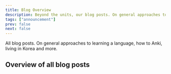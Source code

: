 ```yaml
---
title: Blog Overview
description: Beyond the units, our blog posts. On general approaches to learning a language, how to Anki, living in Korea and more.
tags: ["announcement"]
prev: false
next: false
---
```



All blog posts. On general approaches to learning a language, how to Anki, living in Korea and more.

## Overview of all blog posts

<CardGrid>
    <LinkCard title="How to use Anki" href="/blog/how-to-anki" description="How to use Anki to learn Korean."/>
    <LinkCard title="Launching!" href="/blog/launch" description="Launching this site! 🚀"/>
</CardGrid>